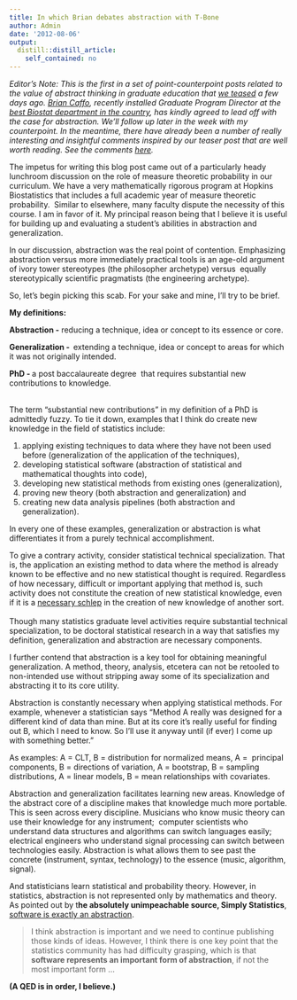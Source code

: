 ```yaml
---
title: In which Brian debates abstraction with T-Bone
author: Admin
date: '2012-08-06'
output:
  distill::distill_article:
    self_contained: no
---
```


_Editor&#8217;s Note: This is the first in a set of point-counterpoint posts related to the value of abstract thinking in graduate education that <a href="http://simplystatistics.org/post/28125455811/how-important-is-abstract-thinking-for-graduate" target="_blank">we teased</a> a few days ago. <a href="http://www.bcaffo.com/" target="_blank">Brian Caffo</a>, recently installed Graduate Program Director at the <a href="http://www.biostat.jhsph.edu/" target="_blank">best Biostat department in the country</a>, has kindly agreed to lead off with the case for abstraction. We&#8217;ll follow up later in the week with my counterpoint. In the meantime, there have already been a number of really interesting and insightful comments inspired by our teaser post that are well worth reading. See the comments <a href="http://simplystatistics.org/post/28125455811/how-important-is-abstract-thinking-for-graduate" target="_blank">here</a>. _

The impetus for writing this blog post came out of a particularly heady lunchroom discussion on the role of measure theoretic probability in our curriculum. We have a very mathematically rigorous program at Hopkins Biostatistics that includes a full academic year of measure theoretic probability.  Similar to elsewhere, many faculty dispute the necessity of this course. I am in favor of it. My principal reason being that I believe it is useful for building up and evaluating a student’s abilities in abstraction and generalization. 

In our discussion, abstraction was the real point of contention. Emphasizing abstraction versus more immediately practical tools is an age-old argument of ivory tower stereotypes (the philosopher archetype) versus  equally stereotypically scientific pragmatists (the engineering archetype). 

So, let’s begin picking this scab. For your sake and mine, I’ll try to be brief.<strong id="internal-source-marker_0.6420917874202132"></p> 

<p>
  <span>My definitions:</span><br /></strong>
</p>

<p>
  <strong id="internal-source-marker_0.6420917874202132"><span>Abstraction</span><span> -</span></strong> reducing a technique, idea or concept to its essence or core.
</p>

<p>
  <strong id="internal-source-marker_0.6420917874202132"><span>Generalization</span><span> - </span><span> </span></strong>extending a technique, idea or concept to areas for which it was not originally intended.
</p>

<p>
  <strong id="internal-source-marker_0.6420917874202132"><span>PhD</span><span> - </span></strong>a post baccalaureate degree  that requires substantial new contributions to knowledge.
</p>

<p>
  <strong><strong><br /></strong></strong><span>The term “substantial new contributions” in my definition of a PhD is admittedly fuzzy. To tie it down, examples that I think do create new knowledge in the field of statistics include: </span><strong><strong><br /></strong></strong>
</p>

<ol>
  <li>
    <span>applying existing techniques to data where they have not been used before (generalization of the application of the techniques),</span>
  </li>
  <li>
    <span>developing statistical software (abstraction of statistical and mathematical thoughts into code),</span>
  </li>
  <li>
    <span>developing new statistical methods from existing ones (generalization), </span>
  </li>
  <li>
    <span>proving new theory (both abstraction and generalization) and</span>
  </li>
  <li>
    <span>creating new data analysis pipelines (both abstraction and generalization). </span>
  </li>
</ol>

<p>
  In every one of these examples, generalization or abstraction is what differentiates it from a purely technical accomplishment.
</p>

<p>
  To give a contrary activity, consider statistical technical specialization. That is, the application an existing method to data where the method is already known to be effective and no new statistical thought is required. Regardless of how necessary, difficult or important applying that method is, such activity does not constitute the creation of new statistical knowledge, even if it is a <a href="http://simplystatistics.org/post/23928890537/schlep-blindness-in-statistics" target="_blank">necessary schlep</a> in the creation of new knowledge of another sort. <br /><strong><strong><br /></strong></strong>Though many statistics graduate level activities require substantial technical specialization, to be doctoral statistical research in a way that satisfies my definition, generalization and abstraction are necessary components.
</p>

<p>
  I further contend that abstraction is a key tool for obtaining meaningful generalization. A method, theory, analysis, etcetera can not be retooled to non-intended use without stripping away some of its specialization and abstracting it to its core utility.
</p>

<p>
  Abstraction is constantly necessary when applying statistical methods. For example, whenever a statistician says “Method A really was designed for a different kind of data than mine. But at its core it’s really useful for finding out B, which I need to know. So I’ll use it anyway until (if ever) I come up with something better.”  
</p>

<p>
  As examples: A = CLT, B = distribution for normalized means, A =  principal components, B = directions of variation, A = bootstrap, B = sampling distributions, A = linear models, B = mean relationships with covariates.
</p>

<p>
  Abstraction and generalization facilitates learning new areas. Knowledge of the abstract core of a discipline makes that knowledge much more portable. This is seen across every discipline. Musicians who know music theory can use their knowledge for any instrument;  computer scientists who understand data structures and algorithms can switch languages easily; electrical engineers who understand signal processing can switch between technologies easily. Abstraction is what allows them to see past the concrete (instrument, syntax, technology) to the essence (music, algorithm, signal).
</p>

<p>
  And statisticians learn statistical and probability theory. However, in statistics, abstraction is not represented only by mathematics and theory. As pointed out by t<strong>he absolutely unimpeachable source, Simply Statistics</strong>, <a href="http://simplystatistics.org/post/24060354412/why-no-one-reads-the-statistics-literature-anymore" target="_blank">software is exactly an abstraction</a>.<strong><strong><br /></strong></strong>
</p>

<blockquote>
  <p>
    <span>I think abstraction is important and we need to continue publishing those kinds of ideas. However, I think there is one key point that the statistics community has had difficulty grasping, which is that </span><strong>software represents an important form of abstraction</strong><span>, if not the most important form &#8230;</span>
  </p>
</blockquote>

<p>
  <strong id="internal-source-marker_0.6420917874202132"><span>(A QED is in order, I believe.)</span></strong>
</p>
